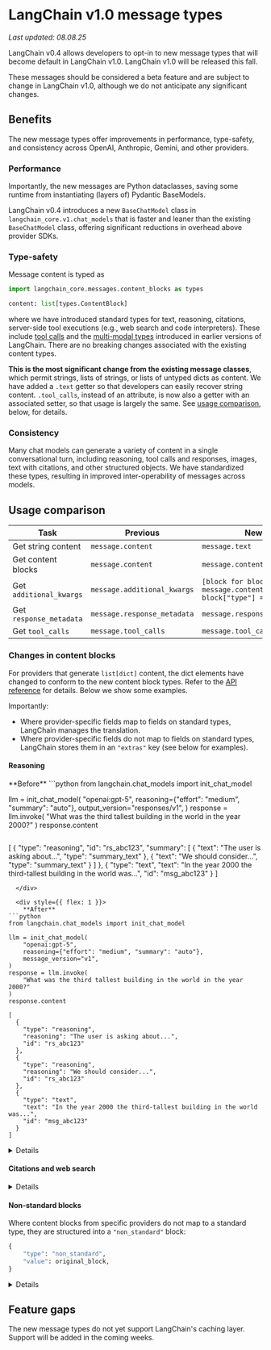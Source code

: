 # LangChain v1.0 message types

*Last updated: 08.08.25*

LangChain v0.4 allows developers to opt-in to new message types that will become default
in LangChain v1.0. LangChain v1.0 will be released this fall.

These messages should be considered a beta feature and are subject to change in
LangChain v1.0, although we do not anticipate any significant changes.

## Benefits

The new message types offer improvements in performance, type-safety, and consistency
across OpenAI, Anthropic, Gemini, and other providers.

### Performance

Importantly, the new messages are Python dataclasses, saving some runtime from
instantiating (layers of) Pydantic BaseModels.

LangChain v0.4 introduces a new `BaseChatModel` class in `langchain_core.v1.chat_models`
that is faster and leaner than the existing `BaseChatModel` class, offering significant
reductions in overhead above provider SDKs.

### Type-safety

Message content is typed as
```python
import langchain_core.messages.content_blocks as types

content: list[types.ContentBlock]
```

where we have introduced standard types for text, reasoning, citations, server-side
tool executions (e.g., web search and code interpreters). These include
[tool calls](https://python.langchain.com/docs/concepts/tool_calling/) and the
[multi-modal types](/docs/how_to/multimodal_inputs/) introduced in earlier versions
of LangChain. There are no breaking changes associated with the existing content types.

**This is the most significant change from the existing message classes**, which permit
strings, lists of strings, or lists of untyped dicts as content. We have added a
`.text` getter so that developers can easily recover string content. `.tool_calls`,
instead of an attribute, is now also a getter with an associated setter, so that
usage is largely the same. See [usage comparison](#usage-comparison), below, for details.

### Consistency

Many chat models can generate a variety of content in a single conversational turn,
including reasoning, tool calls and responses, images, text with citations, and other
structured objects. We have standardized these types, resulting in improved
inter-operability of messages across models.

## Usage comparison

| Task                    | Previous | New                                            |
|-------------------------|----------|------------------------------------------------|
| Get string content      | `message.content`            | `message.text`             |
| Get content blocks      | `message.content`            | `message.content`          |
| Get `additional_kwargs` | `message.additional_kwargs`  | `[block for block in message.content if block["type"] == "..."]` |
| Get `response_metadata` | `message.response_metadata`  | `message.response_metadata`|
| Get `tool_calls`        | `message.tool_calls`         | `message.tool_calls`       |

### Changes in content blocks

For providers that generate `list[dict]` content, the dict elements have changed to
conform to the new content block types. Refer to the
[API reference](https://python.langchain.com/api_reference/core/messages.html) for
details. Below we show some examples.

Importantly:
- Where provider-specific fields map to fields on standard types, LangChain manages
the translation.
- Where provider-specific fields do not map to fields on standard types, LangChain
stores them in an `"extras"` key (see below for examples).

#### Reasoning

<div style={{ display: "flex", gap: "1rem" }}>
  <div style={{ flex: 1 }}>
    **Before**
```python
from langchain.chat_models import init_chat_model

llm = init_chat_model(
    "openai:gpt-5",
    reasoning={"effort": "medium", "summary": "auto"},
    output_version="responses/v1",
)
response = llm.invoke(
    "What was the third tallest building in the world in the year 2000?"
)
response.content
```
```
[
  {
    "type": "reasoning",
    "id": "rs_abc123",
    "summary": [
      {
        "text": "The user is asking about...",
        "type": "summary_text"
      },
      {
        "text": "We should consider...",
        "type": "summary_text"
      }
    ]
  },
  {
    "type": "text",
    "text": "In the year 2000 the third-tallest building in the world was...",
    "id": "msg_abc123"
  }
]
```
  </div>

  <div style={{ flex: 1 }}>
    **After**
```python
from langchain.chat_models import init_chat_model

llm = init_chat_model(
    "openai:gpt-5",
    reasoning={"effort": "medium", "summary": "auto"},
    message_version="v1",
)
response = llm.invoke(
    "What was the third tallest building in the world in the year 2000?"
)
response.content
```
```
[
  {
    "type": "reasoning",
    "reasoning": "The user is asking about...",
    "id": "rs_abc123"
  },
  {
    "type": "reasoning",
    "reasoning": "We should consider...",
    "id": "rs_abc123"
  },
  {
    "type": "text",
    "text": "In the year 2000 the third-tallest building in the world was...",
    "id": "msg_abc123"
  }
]
```
  </div>
</div>

<details Before>
```python
from langchain.chat_models import init_chat_model

llm = init_chat_model(
    "openai:gpt-5",
    reasoning={"effort": "medium", "summary": "auto"},
    output_version="responses/v1",
)
response = llm.invoke(
    "What was the third tallest building in the world in the year 2000?"
)
response.content
```
```
[
  {
    "type": "reasoning",
    "id": "rs_abc123",
    "summary": [
      {
        "text": "The user is asking about...",
        "type": "summary_text"
      },
      {
        "text": "We should consider...",
        "type": "summary_text"
      }
    ]
  },
  {
    "type": "text",
    "text": "In the year 2000 the third-tallest building in the world was...",
    "id": "msg_abc123"
  }
]
```
</details>

<details After>
```python
from langchain.chat_models import init_chat_model

llm = init_chat_model(
    "openai:gpt-5",
    reasoning={"effort": "medium", "summary": "auto"},
    message_version="v1",
)
response = llm.invoke(
    "What was the third tallest building in the world in the year 2000?"
)
response.content
```
```
[
  {
    "type": "reasoning",
    "reasoning": "The user is asking about...",
    "id": "rs_abc123"
  },
  {
    "type": "reasoning",
    "reasoning": "We should consider...",
    "id": "rs_abc123"
  },
  {
    "type": "text",
    "text": "In the year 2000 the third-tallest building in the world was...",
    "id": "msg_abc123"
  }
]
```
</details>

#### Citations and web search

<details Before>
```python
from langchain.chat_models import init_chat_model

llm = init_chat_model("openai:gpt-5-mini", output_version="responses/v1")
llm_with_tools = llm.bind_tools([{"type": "web_search_preview"}])

response = llm_with_tools.invoke("What was a positive news story from today?")
response.content
```
```
[
  {
    "type": "reasoning",
    "id": "rs_abc123",
    "summary": []
  },
  {
    "type": "web_search_call",
    "id": "ws_abc123",
    "action": {
      "query": "positive news today August 8 2025 'good news' 'Aug 8 2025' 'today' ",
      "type": "search"
    },
    "status": "completed"
  },
  {
    "type": "text",
    "text": "Here are two positive news items from today...",
    "annotations": [
      {
        "type": "url_citation",
        "end_index": 455,
        "start_index": 196,
        "title": "Document title",
        "url": "<document url>"
      },
      {
        "type": "url_citation",
        "end_index": 1022,
        "start_index": 707,
        "title": "Another Document",
        "url": "<another document url>"
      },
    ],
    "id": "msg_abc123"
  }
]
```
</details>

<details After>
```python
from langchain.chat_models import init_chat_model

llm = init_chat_model("openai:gpt-5-mini", message_version="v1")
llm_with_tools = llm.bind_tools([{"type": "web_search_preview"}])

response = llm_with_tools.invoke("What was a positive news story from today?")
response.content
```
```
[
  {
    "type": "reasoning",
    "id": "rs_abc123"
  },
  {
    "type": "web_search_call",
    "id": "ws_abc123",
    "query": "positive news August 8 2025 'good news' 'today' ",
    "extras": {
      "action": {"type": "search"},
      "status": "completed",
    }
  },
  {
    "type": "web_search_result",
    "id": "ws_abc123"
  },
  {
    "type": "text",
    "text": "Here are two positive news items from today...",
    "annotations": [
      {
        "type": "citation",
        "end_index": 455,
        "start_index": 196,
        "title": "Document title",
        "url": "<document url>"
      },
      {
        "type": "citation",
        "end_index": 1022,
        "start_index": 707,
        "title": "Another Document",
        "url": "<another document url>"
      }
    ],
    "id": "msg_abc123"
  }
]
```
</details>

#### Non-standard blocks

Where content blocks from specific providers do not map to a standard type, they are
structured into a `"non_standard"` block:
```python
{
    "type": "non_standard",
    "value": original_block,
}
```
<details Before>
...
</details>


## Feature gaps

The new message types do not yet support LangChain's caching layer. Support will be
added in the coming weeks.

